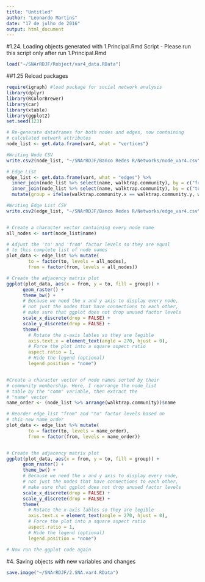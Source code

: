 ```yaml
---
title: "Untitled"
author: "Leonardo Martins"
date: "17 de julho de 2016"
output: html_document
---
```




#1.24. Loading objects generated with 1.Principal.Rmd Script - Please run this script only after run 1.Principal.Rmd
```r
load("~/SNArRDJF/Robject/var4_data.RData")
```

##1.25 Reload packages
```r
require(igraph) #load package for social network analysis
library(dplyr)
library(RColorBrewer)
library(car)
library(xtable)
library(ggplot2)
set.seed(123)
```


```r
# Re-generate dataframes for both nodes and edges, now containing
# calculated network attributes
node_list <- get.data.frame(var4, what = "vertices")

#Writing Node CSV 
write.csv2(node_list, "~/SNArRDJF/Banco Redes R/Networks/node_var4.csv", fileEncoding = "macintosh")

# Edge List
edge_list <- get.data.frame(var4, what = "edges") %>%
  inner_join(node_list %>% select(name, walktrap.community), by = c("from" = "name")) %>%
  inner_join(node_list %>% select(name, walktrap.community), by = c("to" = "name")) %>%
  mutate(group = ifelse(walktrap.community.x == walktrap.community.y, walktrap.community.x, NA) %>% factor())

#Writing Edge List CSV
write.csv2(edge_list, "~/SNArRDJF/Banco Redes R/Networks/edge_var4.csv", fileEncoding = "macintosh")


# Create a character vector containing every node name
all_nodes <- sort(node_list$name)

# Adjust the 'to' and 'from' factor levels so they are equal
# to this complete list of node names
plot_data <- edge_list %>% mutate(
        to = factor(to, levels = all_nodes),
        from = factor(from, levels = all_nodes))

# Create the adjacency matrix plot
ggplot(plot_data, aes(x = from, y = to, fill = group)) +
      geom_raster() +
      theme_bw() +
      # Because we need the x and y axis to display every node,
      # not just the nodes that have connections to each other,
      # make sure that ggplot does not drop unused factor levels
      scale_x_discrete(drop = FALSE) +
      scale_y_discrete(drop = FALSE) +
      theme(
        # Rotate the x-axis lables so they are legible
        axis.text.x = element_text(angle = 270, hjust = 0),
        # Force the plot into a square aspect ratio
        aspect.ratio = 1,
        # Hide the legend (optional)
        legend.position = "none")


#Create a character vector of node names sorted by their
# community membership. Here, I rearrange the node_list
# table by the "comm" variable, then extract the
# "name" vector
name_order <- (node_list %>% arrange(walktrap.community))$name

# Reorder edge_list "from" and "to" factor levels based on
# this new name_order
plot_data <- edge_list %>% mutate(
        to = factor(to, levels = name_order),
        from = factor(from, levels = name_order))


# Create the adjacency matrix plot
ggplot(plot_data, aes(x = from, y = to, fill = group)) +
      geom_raster() +
      theme_bw() +
      # Because we need the x and y axis to display every node,
      # not just the nodes that have connections to each other,
      # make sure that ggplot does not drop unused factor levels
      scale_x_discrete(drop = FALSE) +
      scale_y_discrete(drop = FALSE) +
      theme(
        # Rotate the x-axis lables so they are legible
        axis.text.x = element_text(angle = 270, hjust = 0),
        # Force the plot into a square aspect ratio
        aspect.ratio = 1,
        # Hide the legend (optional)
        legend.position = "none")

# Now run the ggplot code again
```

#4. Saving objects with new variables and changes
```r
save.image("~/SNArRDJF/2.SNA.var4.RData") 
```




